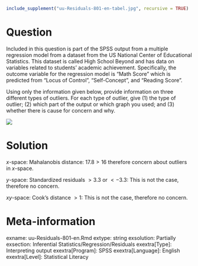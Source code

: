 ```{r, echo = FALSE, results = "hide"}
include_supplement("uu-Residuals-801-en-tabel.jpg", recursive = TRUE)
```

Question
========
Included in this question is part of the SPSS output from a multiple regression model from a dataset from the US National Center of Educational Statistics. This dataset is called High School Beyond and has data on variables related to students’ academic achievement. Specifically, the outcome variable for the regression model is “Math Score” which is predicted from “Locus of Control”, “Self-Concept”, and “Reading Score”.   
  
Using only the information given below, provide information on three different types of outliers. For each type of outlier, give (1) the type of outlier; (2) which part of the output or which graph you used; and (3) whether there is cause for concern and why.  

![](uu-Residuals-801-en-tabel.jpg)
  
Solution
========
  
$x$-space: Mahalanobis distance:  $17.8>16$ therefore concern about outliers in $x$-space.

$y$-space: Standardized residuals $>3.3$ or $<-3.3$: This is not the case, therefore no concern.

$xy$-space: Cook’s distance $>1$: This is not the case, therefore no concern.


Meta-information
================
exname: uu-Residuals-801-en.Rmd
extype: string
exsolution: Partially
exsection: Inferential Statistics/Regression/Residuals
exextra[Type]: Interpreting output
exextra[Program]: SPSS
exextra[Language]: English
exextra[Level]: Statistical Literacy
